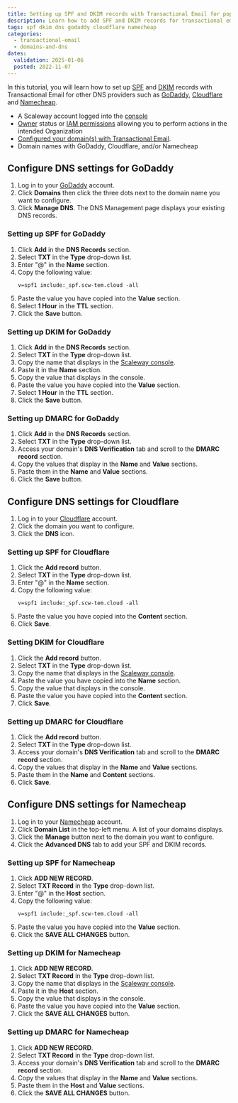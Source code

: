 ```yaml
---
title: Setting up SPF and DKIM records with Transactional Email for popular DNS providers
description: Learn how to add SPF and DKIM records for transactional email on popular DNS providers with our step-by-step guide.
tags: spf dkim dns godaddy cloudflare namecheap
categories:
  - transactional-email
  - domains-and-dns
dates:
  validation: 2025-01-06
  posted: 2022-11-07
---
```



In this tutorial, you will learn how to set up [SPF](/transactional-email/concepts/#spf-record) and [DKIM](/transactional-email/concepts/#dkim-record) records with Transactional Email for other DNS providers such as [GoDaddy](https://www.godaddy.com/), [Cloudflare](https://www.cloudflare.com/) and [Namecheap](https://www.namecheap.com/).

<Requirements />

- A Scaleway account logged into the [console](https://console.scaleway.com)
- [Owner](/iam/concepts/#owner) status or [IAM permissions](/iam/concepts/#permission) allowing you to perform actions in the intended Organization
- [Configured your domain(s) with Transactional Email](/transactional-email/how-to/configure-domain-with-transactional-email/).
- Domain names with GoDaddy, Cloudflare, and/or Namecheap

## Configure DNS settings for GoDaddy

1. Log in to your [GoDaddy](https://www.godaddy.com/) account.
2. Click **Domains** then click the three dots next to the domain name you want to configure.
3. Click **Manage DNS**. The DNS Management page displays your existing DNS records.

###  Setting up SPF for GoDaddy

1. Click **Add** in the **DNS Records** section.
2. Select **TXT** in the **Type** drop-down list.
3. Enter "@" in the **Name** section.
4. Copy the following value:
    ```
    v=spf1 include:_spf.scw-tem.cloud -all
    ```
5. Paste the value you have copied into the **Value** section.
6. Select **1 Hour** in the **TTL** section.
7. Click the **Save** button.

###  Setting up DKIM for GoDaddy

1. Click **Add** in the **DNS Records** section.
2. Select **TXT** in the **Type** drop-down list.
3. Copy the name that displays in the [Scaleway console](https://console.scaleway.com/transactional-email/domains/create).
    <Lightbox src="scaleway_dkim_record_name.webp" alt="" />
4. Paste it in the **Name** section.
5. Copy the value that displays in the console.
    <Lightbox src="scaleway_dkim_value_tuto.webp" alt="" />
6. Paste the value you have copied into the **Value** section.
7. Select **1 Hour** in the **TTL** section.
8. Click the **Save** button.

### Setting up DMARC for GoDaddy

1. Click **Add** in the **DNS Records** section.
2. Select **TXT** in the **Type** drop-down list.
3. Access your domain's **DNS Verification** tab and scroll to the **DMARC record** section.
4. Copy the values that display in the **Name** and **Value** sections.
5. Paste them in the **Name** and **Value** sections.
6. Click the **Save** button.

## Configure DNS settings for Cloudflare

1. Log in to your [Cloudflare](https://www.cloudflare.com) account.
2. Click the domain you want to configure.
3. Click the **DNS** icon.
    <Lightbox src="scaleway_dns_cloudflare.webp" alt="" />

### Setting up SPF for Cloudflare

1. Click the **Add record** button.
2. Select **TXT** in the **Type** drop-down list.
3. Enter "@" in the **Name** section.
4. Copy the following value:
    ```
    v=spf1 include:_spf.scw-tem.cloud -all
    ```
5. Paste the value you have copied into the **Content** section.
6. Click **Save**.

### Setting DKIM for Cloudflare

1. Click the **Add record** button.
2. Select **TXT** in the **Type** drop-down list.
3. Copy the name that displays in the [Scaleway console](https://console.scaleway.com/transactional-email/domains/create).
    <Lightbox src="scaleway_dkim_record_name.webp" alt="" />
4. Paste the value you have copied into the **Name** section.
5. Copy the value that displays in the console.
    <Lightbox src="scaleway_dkim_value_tuto.webp" alt="" />
6. Paste the value you have copied into the **Content** section.
7. Click **Save**.

### Setting up DMARC for Cloudflare

1. Click the **Add record** button.
2. Select **TXT** in the **Type** drop-down list.
3. Access your domain's **DNS Verification** tab and scroll to the **DMARC record** section.
4. Copy the values that display in the **Name** and **Value** sections.
5. Paste them in the **Name** and **Content** sections.
6. Click **Save**.

## Configure DNS settings for Namecheap

1. Log in to your [Namecheap](https://www.cloudflare.com) account.
2. Click **Domain List** in the top-left menu. A list of your domains displays.
3. Click the **Manage** button next to the domain you want to configure.
4. Click the **Advanced DNS** tab to add your SPF and DKIM records.

### Setting up SPF for Namecheap

1. Click **ADD NEW RECORD**.
2. Select **TXT Record** in the **Type** drop-down list.
3. Enter "@" in the **Host** section.
4. Copy the following value:
    ```
    v=spf1 include:_spf.scw-tem.cloud -all
    ```
5. Paste the value you have copied into the **Value** section.
6. Click the **SAVE ALL CHANGES** button.

### Setting up DKIM for Namecheap

1. Click **ADD NEW RECORD**.
2. Select **TXT Record** in the **Type** drop-down list.
3. Copy the name that displays in the [Scaleway console](https://console.scaleway.com/transactional-email/domains/create).
    <Lightbox src="scaleway_dkim_record_name.webp" alt="" />
4. Paste it in the **Host** section.
5. Copy the value that displays in the console.
    <Lightbox src="scaleway_dkim_value_tuto.webp" alt="" />
6. Paste the value you have copied into the **Value** section.
7. Click the **SAVE ALL CHANGES** button.

### Setting up DMARC for Namecheap

1. Click **ADD NEW RECORD**.
2. Select **TXT Record** in the **Type** drop-down list.
3. Access your domain's **DNS Verification** tab and scroll to the **DMARC record** section.
4. Copy the values that display in the **Name** and **Value** sections.
5. Paste them in the **Host** and **Value** sections.
6. Click the **SAVE ALL CHANGES** button.